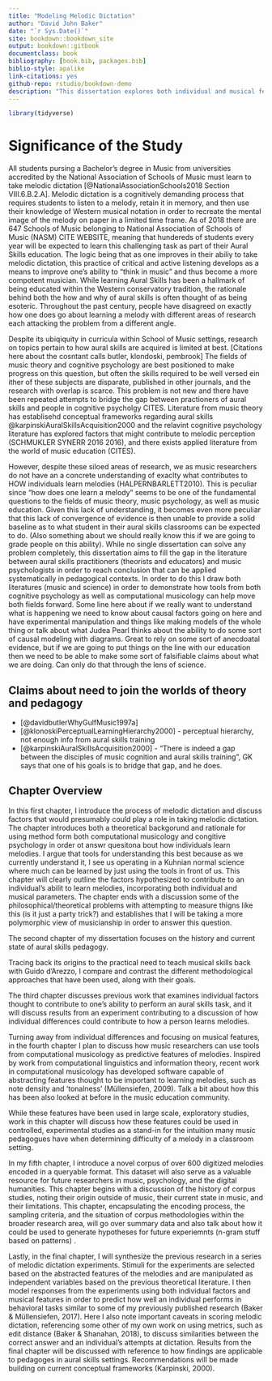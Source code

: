```yaml
--- 
title: "Modeling Melodic Dictation"
author: "David John Baker"
date: "`r Sys.Date()`"
site: bookdown::bookdown_site
output: bookdown::gitbook
documentclass: book
bibliography: [book.bib, packages.bib]
biblio-style: apalike
link-citations: yes
github-repo: rstudio/bookdown-demo
description: "This dissertation explores both individual and musical features that might contribute to processes involved in melodic dictation."
---
```


```r
library(tidyverse)
```


# Significance of the Study

All students pursing a Bachelor's degree in Music from universities accredited by the National Association of Schools of Music must learn to take melodic dictation [@NationalAssociationSchools2018 Section VIII.6.B.2.A]. 
Melodic dictation is a cognitively demanding process that requires students to listen to a melody, retain it in memory, and then use their knowledge of Western musical notation in order to recreate the mental image of the melody on paper in a limited time frame.
As of 2018 there are 647 Schools of Music belonging to National Association of Schools of Music (NASM) CITE WEBSITE, meaning that hundereds of students every year will be expected to learn this challenging task as part of their Aural Skills education.
The logic being that as one improves in their abiliy to take melodic dictation, this practice of critical and active listening develops as a means to improve one's ability to "think in music" and thus become a more compotent musician.
While learning Aural Skills has been a hallmark of being educated within the Western conservatory tradition, the rationale behind both the how and why of aural skills is often thought of as being esoteric.
Throughout the past century, people have disagreed on exactly how one does go about learning a melody with different areas of research each attacking the problem from a different angle.

Despite its ubiqiquity in curricula within School of Music settings, research on topics pertain to how aural skills are acquired is limited at best.
[Citations here about the cosntant calls butler, klondoski, pembrook]
The fields of music theory and cognitive psychology are best positioned to make progress on this question, but often the skills required to be well versed ein ither of these subjects are disparate, published in other journals, and the research with overlap is scarce.
This problem is not new and there have been repeated attempts to bridge the gap between practioners of aural skills and people in cognitive psycholgy CITES.
Literature from music theory has establisehd conceptual frameworks regarding aural skills @karpinskiAuralSkillsAcquisition2000 and the relavint cognitive psychology literature has explored factors that might contribute to melodic perception (SCHMUKLER SYNERR 2016 2016), and there exists applied literature from the world of music education (CITES).

However, despite these siloed areas of research, we as music researchers do not have an a concrete understanding of exaclty what contributes to HOW individuals learn melodies (HALPERNBARLETT2010).
This is peculiar since "how does one learn a melody" seems to be one of the fundamental questions to the fields of music theory, music psychology, as well as music education. 
Given this lack of understanding, it becomes even more peculiar that this lack of convergence of evidence is then unable to provide a solid baseline as to what student in their aural skills classrooms can be expected to do. (Also something about we should really know this if we are going to grade people on this ability).
While no single dissertation can solve any problem completely, this dissertation aims to fill the gap in the literature between aural skills practitioners (theorists and educators) and music psychologists in order to reach conclusion that can be applied systematically in pedagogical contexts.
In order to do this I draw both literatures (music and science) in order to demonstrate how tools from both cognitive psychology as well as computational musicology can help move both fields forward.
Some line here about if we really want to understand what is happening we need to know about causal factors going on here and have experimental manipulation and things like making models of the whole thing or talk about what Judea Pearl thinks about the ability to do some sort of causal modeling with diagrams.
Great to rely on some sort of anecdoatal evidence, but if we are going to put things on the line with our education then we need to be able to make some sort of falsifiable claims about what we are doing.
Can only do that through the lens of science. 

## Claims about need to join the worlds of theory and pedagogy 

* [@davidbutlerWhyGulfMusic1997a]
* [@klonoskiPerceptualLearningHierarchy2000] - perceptual hierarchy, not enough info from aural skills training
* [@karpinskiAuralSkillsAcquisition2000] - "There is indeed a gap between the disciples of music cognition and aural skills training", GK says that one of his goals is to bridge that gap, and he does.

## Chapter Overview 

In this first chapter, I introduce the process of melodic dictation and discuss factors that would presumably could play a role in taking melodic dictation.
The chapter introduces both a theoretical backgorund and rationale for using method form both computational musicology and congitive psychology in order ot answr quesitona bout how individuals learn melodies. 
I argue that tools for understanding this best because as we currently understand it, I see us operating in a Kuhnian normal science where much can be learned by just using the tools in front of us.
This chapter will clearly outline the factors hypothesized to contribute to an individual's abilit to learn melodies, incorporating both individual and musical parameters.
The chapter ends with a discussion some of the philosophical/theoretical problems with attempting to measure thigns like this (is it just a party trick?) and establishes that I will be taking a more polymorphic view of musicianship in order to answer this question.

The second chapter of my dissertation focuses on the history and current state of aural skills pedagogy.

Tracing back its origins to the practical need to teach musical skills back with Guido d’Arezzo, I compare
and contrast the different methodological approaches that have been used, along with their goals.

The third chapter discusses previous work that examines individual factors thought to contribute to one’s
ability to perform an aural skills task, and it will discuss results from an experiment contributing to a discussion of how individual differences could contribute to how a person learns melodies. 

Turning away from individual differences and focusing on musical features, in the fourth chapter I plan to
discuss how music researchers can use tools from computational musicology as predictive features of
melodies. 
Inspired by work from computational linguistics and information theory, recent work in
computational musicology has developed software capable of abstracting features thought to be
important to learning melodies, such as note density and ‘tonalness’ (Müllensiefen, 2009). 
Talk a bit about how this has been also looked at before in the music education community.

While these features have been used in large scale, exploratory studies, work in this chapter will discuss how these features could be used in controlled, experimental studies as a stand-in for the intuition many music pedagogues have when determining difficulty of a melody in a classroom setting. 

In my fifth chapter, I introduce a novel corpus of over 600 digitized melodies encoded in a queryable
format. 
This dataset will also serve as a valuable resource for future researchers in music, psychology,
and the digital humanities. 
This chapter begins with a discussion of the history of corpus studies, noting their origin outside of music, their current state in music, and their limitations. 
This chapter, encapsulating the encoding process, the sampling criteria, and the situation of corpus methodologies within the broader research area, will go over summary data and also talk about how it could be used to generate hypotheses for future experiemnts (n-gram stuff based on patterns) .

Lastly, in the final chapter, I will synthesize the previous research in a series of melodic dictation
experiments. 
Stimuli for the experiments are selected based on the abstracted features of the melodies
and are manipulated as independent variables based on the previous theoretical literature. 
I then model responses from the experiments using both individual factors and musical features in order to predict how well an individual performs in behavioral tasks similar to some of my previously published research (Baker & Müllensiefen, 2017). 
Here I also note important caveats in scoring melodic dictation, referencing some other of my own work on using metrics, such as edit distance (Baker & Shanahan, 2018), to discuss similarities between the correct answer and an individual’s attempts at dictation.
Results from the final chapter will be discussed with reference to how findings are applicable to
pedagoges in aural skills settings. 
Recommendations will be made building on current conceptual frameworks (Karpinski, 2000). 
